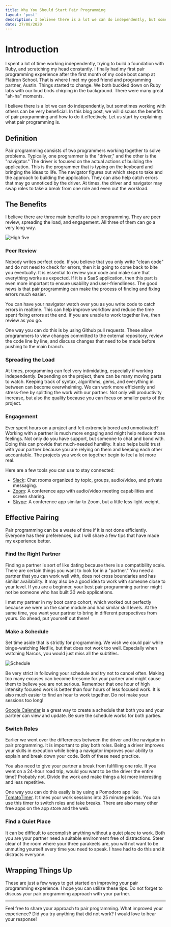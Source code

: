 ```yaml
---
title: Why You Should Start Pair Programming
layout: 'post'
description: I believe there is a lot we can do independently, but sometimes working with others can be very beneficial. In this blog post, we will discuss the benefits of pair programming and how to do it effectively. Let us start by explaining what pair programming is.
date: 27/08/2020
---
```


# Introduction

I spent a lot of time working independently, trying to build a foundation with Ruby, and scratching my head constantly. I finally had my first pair programming experience after the first month of my code boot camp at Flatiron School. That is where I met my good friend and programming partner, Austin. Things started to change. We both buckled down on Ruby labs with our loud birds chirping in the background. There were many great "ah-ha" moments. 

I believe there is a lot we can do independently, but sometimes working with others can be very beneficial. In this blog post, we will discuss the benefits of pair programming and how to do it effectively. Let us start by explaining what pair programming is.

## Definition
Pair programming consists of two programmers working together to solve problems. Typically, one programmer is the "driver," and the other is the "navigator." The driver is focused on the actual actions of building the application. This is the programmer that is typing on the keyboard and bringing the ideas to life. The navigator figures out which steps to take and the approach to building the application. They can also help catch errors that may go unnoticed by the driver. At times, the driver and navigator may swap roles to take a break from one role and even out the workload. 

## The Benefits
I believe there are three main benefits to pair programming. They are peer review, spreading the load, and engagement. All three of them can go a very long way.

<img src='https://media.giphy.com/media/OeQsvMC3uEL6g/giphy.gif' alt='High five' />

### Peer Review
Nobody writes perfect code. If you believe that you only write "clean code" and do not need to check for errors, then it is going to come back to bite you eventually. It is essential to review your code and make sure that everything works as expected. If it is a SaaS application, then this part is even more important to ensure usability and user-friendliness. The good news is that pair programming can make the process of finding and fixing errors much easier. 

You can have your navigator watch over you as you write code to catch errors in realtime. This can help improve workflow and reduce the time spent fixing errors at the end. If you are unable to work together live, then review as you go. 

One way you can do this is by using Github pull requests. These allow programmers to view changes committed to the external repository, review the code line by line, and discuss changes that need to be made before pushing to the main branch. 

### Spreading the Load 
At times, programming can feel very intimidating, especially if working independently. Depending on the project, there can be many moving parts to watch. Keeping track of syntax, algorithms, gems, and everything in between can become overwhelming. We can work more efficiently and stress-free by splitting the work with our partner. Not only will productivity increase, but also the quality because you can focus on smaller parts of the project.

### Engagement
Ever spent hours on a project and felt extremely bored and unmotivated? Working with a partner is much more engaging and might help reduce those feelings. Not only do you have support, but someone to chat and bond with. Doing this can provide that much-needed humility. It also helps build trust with your partner because you are relying on them and keeping each other accountable. The projects you work on together begin to feel a lot more real. 

Here are a few tools you can use to stay connected:

* [Slack](https://slack.com/): Chat rooms organized by topic, groups, audio/video, and private messaging.
* [Zoom](https://zoom.us/): A conference app with audio/video meeting capabilities and screen sharing.
* [Skype](https://skype.com): A conference app similar to Zoom, but a little less light-weight. 

## Effective Pairing
Pair programming can be a waste of time if it is not done efficiently. Everyone has their preferences, but I will share a few tips that have made my experience better.

### Find the Right Partner
Finding a partner is sort of like dating because there is a compatibility scale. There are certain things you want to look for in a "partner." You need a partner that you can work well with, does not cross boundaries and has similar availability. It may also be a good idea to work with someone close to your level. If you are a beginner, your best pair programming partner might not be someone who has built 30 web applications. 

I met my partner in my boot camp cohort, which worked out perfectly because we were on the same module and had similar skill levels. At the same time, you want your partner to bring in different perspectives from yours. Go ahead, put yourself out there!

### Make a Schedule
Set time aside that is strictly for programming. We wish we could pair while binge-watching Netflix, but that does not work too well. Especially when watching Narcos, you would just miss all the subtitles. 

<img src='https://media.giphy.com/media/3o6Mblpo7jq1JBaXLi/giphy.gif' alt='Schedule' />

Be very strict in following your schedule and try not to cancel often. Making too many excuses can become tiresome for your partner and might cause them to believe you are not serious. Remember that one hour of high intensity focused work is better than four hours of less focused work. It is also much easier to find an hour to work together. Do not make your sessions too long! 

[Google Calendar](https://calendar.google.com) is a great way to create a schedule that both you and your partner can view and update. Be sure the schedule works for both parties.

### Switch Roles 
Earlier we went over the differences between the driver and the navigator in pair programming. It is important to play both roles. Being a driver improves your skills in execution while being a navigator improves your ability to explain and break down your code. Both of these need practice.

You also need to give your partner a break from fulfilling one role. If you went on a 24-hour road trip, would you want to be the driver the entire time? Probably not. Divide the work and make things a lot more interesting and less repetitive.

One way you can do this easily is by using a Pomodoro app like [TomatoTimer](https://tomato-timer.com/). It times your work sessions into 25 minute periods. You can use this timer to switch roles and take breaks. There are also many other free apps on the app store and the web. 

### Find a Quiet Place
It can be difficult to accomplish anything without a quiet place to work. Both you are your partner need a suitable environment free of distractions. Steer clear of the room where your three parakeets are, you will not want to be unmuting yourself every time you need to speak. I have had to do this and it distracts everyone. 

## Wrapping Things Up
These are just a few ways to get started on improving your pair programming experience. I hope you can utilize these tips. Do not forget to discuss your pair programming approach with your partner. 

---

Feel free to share your approach to pair programming. What improved your experience? Did you try anything that did not work? I would love to hear your response!